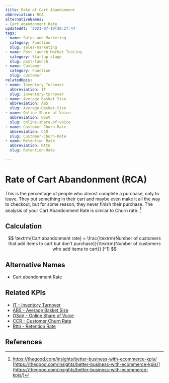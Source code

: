 ```yaml
---
title: Rate of Cart Abandonment
abbreviation: RCA
alternativeNames:
- Cart abandonment Rate
updatedAt: '2021-07-19T20:27:44'
tags:
- name: Sales and Marketing
  category: Function
  slug: sales-marketing
- name: Post Launch Market Testing
  category: Startup stage
  slug: post-launch
- name: Customer
  category: Function
  slug: customer
relatedKpis:
- name: Inventory Turnover
  abbreviation: IT
  slug: inventory-turnover
- name: Average Basket Size
  abbreviation: ABS
  slug: Average-Basket-Size
- name: Online Share of Voice
  abbreviation: OSoV
  slug: online-share-of-voice
- name: Customer Churn Rate
  abbreviation: CCR
  slug: Customer-Churn-Rate
- name: Retention Rate
  abbreviation: Rttn
  slug: Retention-Rate

---
```


# Rate of Cart Abandonment (RCA)

This is the percentage of people who almost complete a purchase, only to leave. They put something in their cart and maybe even make it all the way to checkout, but for some reason, they never finish their purchase.
The analysis of your Cart Abandonment Rate is similar to Churn rate. [^1]

## Calculation

$$
\textrm{Cart abandonment rate} = \frac{\textrm{Number of customers that add items to cart but don't purchase}}{\textrm{Number of customers who add items to cart}} [^1]
$$



## Alternative Names

- Cart abandonment Rate

## Related KPIs

- [IT - Inventory Turnover](/en/kpis/inventory-turnover)
- [ABS - Average Basket Size](/en/kpis/Average-Basket-Size)
- [OSoV - Online Share of Voice](/en/kpis/online-share-of-voice)
- [CCR - Customer Churn Rate](/en/kpis/Customer-Churn-Rate)
- [Rttn - Retention Rate](/en/kpis/Retention-Rate)

## References

[^1]: https://thegood.com/insights/better-business-with-ecommerce-kpis/ [https://thegood.com/insights/better-business-with-ecommerce-kpis/](https://thegood.com/insights/better-business-with-ecommerce-kpis/)
[^2]: https://thegood.com/insights/better-business-with-ecommerce-kpis/ [https://thegood.com/insights/better-business-with-ecommerce-kpis/](https://thegood.com/insights/better-business-with-ecommerce-kpis/)
